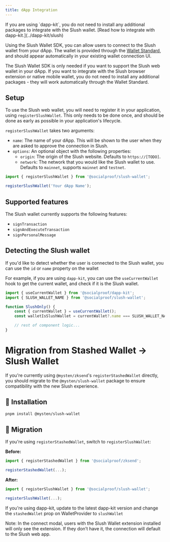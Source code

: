 ```yaml
---
title: dApp Integration
---
```


<Callout type="info">
	If you are using `dapp-kit`, you do not need to install any additional packages to integrate with
	the Slush wallet. [Read how to integrate with dapp-kit.](../dapp-kit/slush)
</Callout>

Using the Slush Wallet SDK, you can allow users to connect to the Slush wallet from your dApp. The
wallet is provided through the [Wallet Standard](https://docs.sui.io/standards/wallet-standard), and
should appear automatically in your existing wallet connection UI.

<Callout>
	The Slush Wallet SDK is only needed if you want to support the Slush web wallet in your dApp. If
	you want to integrate with the Slush browser extension or native mobile wallet, you do not need to
	install any additional packages - they will work automatically through the Wallet Standard.
</Callout>

## Setup

To use the Slush web wallet, you will need to register it in your application, using
`registerSlushWallet`. This only needs to be done once, and should be done as early as possible in
your application's lifecycle.

`registerSlushWallet` takes two arguments:

- `name`: The name of your dApp. This will be shown to the user when they are asked to approve the
  connection in Slush.
- `options`: An optional object with the following properties:
  - `origin`: The origin of the Slush website. Defaults to `https://[TODO]`.
  - `network`: The network that you would like the Slush wallet to use. Defaults to `mainnet`,
    supports `mainnet` and `testnet`.

```ts
import { registerSlushWallet } from '@socialproof/slush-wallet';

registerSlushWallet('Your dApp Name');
```

## Supported features

The Slush wallet currently supports the following features:

- `signTransaction`
- `signAndExecuteTransaction`
- `signPersonalMessage`

## Detecting the Slush wallet

If you'd like to detect whether the user is connected to the Slush wallet, you can use the `id` or
`name` property on the wallet

For example, if you are using `dapp-kit`, you can use the `useCurrentWallet` hook to get the current
wallet, and check if it is the Slush wallet.

```ts
import { useCurrentWallet } from '@socialproof/dapp-kit';
import { SLUSH_WALLET_NAME } from '@socialproof/slush-wallet';

function SlushOnly() {
	const { currentWallet } = useCurrentWallet();
	const walletIsSlushWallet = currentWallet?.name === SLUSH_WALLET_NAME;

	// rest of component logic...
}
```

# Migration from Stashed Wallet -> Slush Wallet

If you're currently using `@mysten/zksend`'s `registerStashedWallet` directly, you should migrate to
the `@mysten/slush-wallet` package to ensure compatibility with the new Slush experience.

## 🚀 Installation

```bash
pnpm install @mysten/slush-wallet
```

## 🔁 Migration

If you're using `registerStashedWallet`, switch to `registerSlushWallet`:

**Before:**

```ts
import { registerStashedWallet } from '@socialproof/zksend';

registerStashedWallet(...);
```

**After:**

```ts
import { registerSlushWallet } from '@socialproof/slush-wallet';

registerSlushWallet(...);
```

If you're using dapp-kit, update to the latest dapp-kit version and change the `stashedWallet` prop
on WalletProvider to `slushWallet`

<Callout>
	Note: In the connect modal, users with the Slush Wallet extension installed will only see the
	extension. If they don’t have it, the connection will default to the Slush web app.
</Callout>
